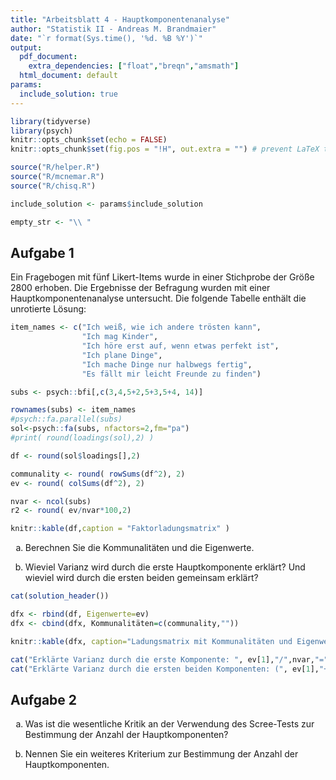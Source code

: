 ```yaml
---
title: "Arbeitsblatt 4 - Hauptkomponentenanalyse"
author: "Statistik II - Andreas M. Brandmaier"
date: "`r format(Sys.time(), '%d. %B %Y')`"
output:
  pdf_document: 
    extra_dependencies: ["float","breqn","amsmath"]
  html_document: default
params:
  include_solution: true
---
```


```r
library(tidyverse)
library(psych)
knitr::opts_chunk$set(echo = FALSE)
knitr::opts_chunk$set(fig.pos = "!H", out.extra = "") # prevent LaTeX tables from floating around

source("R/helper.R")
source("R/mcnemar.R")
source("R/chisq.R")

include_solution <- params$include_solution

empty_str <- "\\ "


```

## Aufgabe 1

Ein Fragebogen mit fünf Likert-Items wurde in einer Stichprobe der Größe 2800 erhoben. Die Ergebnisse der Befragung wurden mit einer Hauptkomponentenanalyse untersucht. Die folgende Tabelle enthält die unrotierte Lösung:

```r

item_names <- c("Ich weiß, wie ich andere trösten kann",
                "Ich mag Kinder",
                "Ich höre erst auf, wenn etwas perfekt ist",
                "Ich plane Dinge",
                "Ich mache Dinge nur halbwegs fertig",
                "Es fällt mir leicht Freunde zu finden")

subs <- psych::bfi[,c(3,4,5+2,5+3,5+4, 14)]

rownames(subs) <- item_names
#psych::fa.parallel(subs)
sol<-psych::fa(subs, nfactors=2,fm="pa")
#print( round(loadings(sol),2) )

df <- round(sol$loadings[],2)

communality <- round( rowSums(df^2), 2)
ev <- round( colSums(df^2), 2)

nvar <- ncol(subs)
r2 <- round( ev/nvar*100,2)

knitr::kable(df,caption = "Faktorladungsmatrix" )
```

a) Berechnen Sie die Kommunalitäten und die Eigenwerte.

b) Wieviel Varianz wird durch die erste Hauptkomponente erklärt? Und wieviel wird durch die ersten beiden gemeinsam erklärt?

```r
cat(solution_header())

dfx <- rbind(df, Eigenwerte=ev)
dfx <- cbind(dfx, Kommunalitäten=c(communality,""))

knitr::kable(dfx, caption="Ladungsmatrix mit Kommunalitäten und Eigenwerten")

cat("Erklärte Varianz durch die erste Komponente: ", ev[1],"/",nvar,"=", r2[1],"%.\n")
cat("Erklärte Varianz durch die ersten beiden Komponenten: (", ev[1],"+",ev[2],")/",nvar,"=", sum(r2),"%.\n")

```


## Aufgabe 2

a) Was ist die wesentliche Kritik an der Verwendung des Scree-Tests zur Bestimmung der Anzahl der Hauptkomponenten?

b) Nennen Sie ein weiteres Kriterium zur Bestimmung der Anzahl der Hauptkomponenten.
